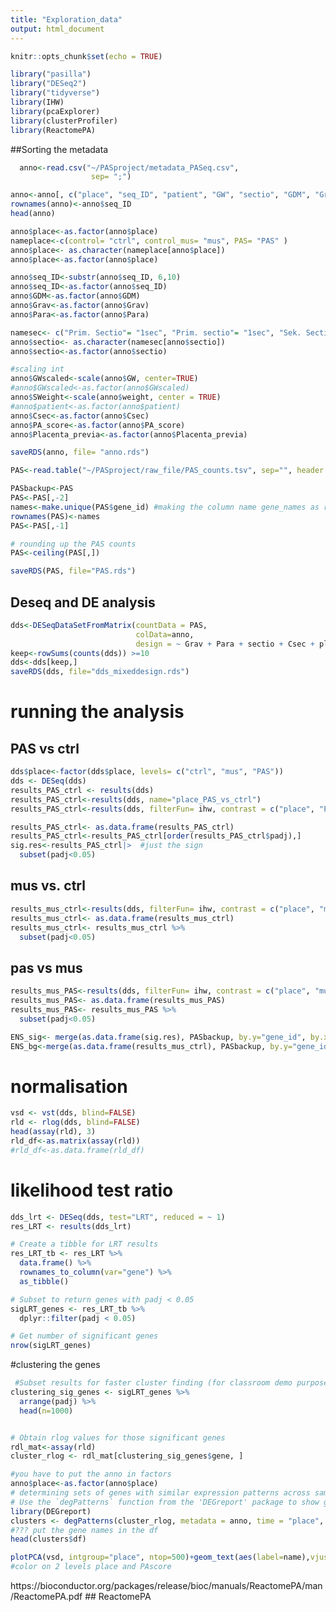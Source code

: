 ```yaml
---
title: "Exploration_data"
output: html_document
---
```


```r
knitr::opts_chunk$set(echo = TRUE)
```

```r
library("pasilla")
library("DESeq2")
library("tidyverse")
library(IHW)
library(pcaExplorer)
library(clusterProfiler)
library(ReactomePA)

```

##Sorting the metadata

```r
  anno<-read.csv("~/PASproject/metadata_PASeq.csv", 
                  sep= ";")

anno<-anno[, c("place", "seq_ID", "patient", "GW", "sectio", "GDM", "Grav", "Para", "weight", "Csec", "PA_score", "Placenta_previa")]
rownames(anno)<-anno$seq_ID
head(anno)

anno$place<-as.factor(anno$place)
nameplace<-c(control= "ctrl", control_mus= "mus", PAS= "PAS" )
anno$place<- as.character(nameplace[anno$place])
anno$place<-as.factor(anno$place)

anno$seq_ID<-substr(anno$seq_ID, 6,10)
anno$seq_ID<-as.factor(anno$seq_ID)
anno$GDM<-as.factor(anno$GDM)
anno$Grav<-as.factor(anno$Grav)
anno$Para<-as.factor(anno$Para)

namesec<- c("Prim. Sectio"= "1sec", "Prim. sectio"= "1sec", "Sek. Sectio"= "2sec")
anno$sectio<- as.character(namesec[anno$sectio])
anno$sectio<-as.factor(anno$sectio)

#scaling int
anno$GWscaled<-scale(anno$GW, center=TRUE)
#anno$GWscaled<-as.factor(anno$GWscaled)
anno$SWeight<-scale(anno$weight, center = TRUE)
#anno$patient<-as.factor(anno$patient)
anno$Csec<-as.factor(anno$Csec)
anno$PA_score<-as.factor(anno$PA_score)
anno$Placenta_previa<-as.factor(anno$Placenta_previa)

saveRDS(anno, file= "anno.rds")

PAS<-read.table("~/PASproject/raw_file/PAS_counts.tsv", sep="", header = T)

PASbackup<-PAS
PAS<-PAS[,-2]
names<-make.unique(PAS$gene_id) #making the column name gene_names as rown names
rownames(PAS)<-names
PAS<-PAS[,-1]

# rounding up the PAS counts
PAS<-ceiling(PAS[,])

saveRDS(PAS, file="PAS.rds")
```

## Deseq and DE analysis
```r
dds<-DESeqDataSetFromMatrix(countData = PAS,
                            colData=anno,
                            design = ~ Grav + Para + sectio + Csec + place)
keep<-rowSums(counts(dds)) >=10
dds<-dds[keep,]
saveRDS(dds, file="dds_mixeddesign.rds")
```

# running the analysis  
## PAS vs ctrl 
```r

dds$place<-factor(dds$place, levels= c("ctrl", "mus", "PAS"))
dds <- DESeq(dds)
results_PAS_ctrl <- results(dds)
results_PAS_ctrl<-results(dds, name="place_PAS_vs_ctrl")
results_PAS_ctrl<-results(dds, filterFun= ihw, contrast = c("place", "PAS", "ctrl"))

results_PAS_ctrl<- as.data.frame(results_PAS_ctrl)
results_PAS_ctrl<-results_PAS_ctrl[order(results_PAS_ctrl$padj),]
sig.res<-results_PAS_ctrl|>  #just the sign
  subset(padj<0.05) 


```
## mus vs. ctrl
```r

results_mus_ctrl<-results(dds, filterFun= ihw, contrast = c("place", "mus", "ctrl"))
results_mus_ctrl<- as.data.frame(results_mus_ctrl)
results_mus_ctrl<- results_mus_ctrl %>%
  subset(padj<0.05)
```

## pas vs mus
```r
results_mus_PAS<-results(dds, filterFun= ihw, contrast = c("place", "mus", "PAS"))
results_mus_PAS<- as.data.frame(results_mus_PAS)
results_mus_PAS<- results_mus_PAS %>%
  subset(padj<0.05)
```

```r
ENS_sig<- merge(as.data.frame(sig.res), PASbackup, by.y="gene_id", by.x= "row.names")
ENS_bg<-merge(as.data.frame(results_mus_ctrl), PASbackup, by.y="gene_id", by.x= "row.names")
```

# normalisation
```r
vsd <- vst(dds, blind=FALSE)
rld <- rlog(dds, blind=FALSE)
head(assay(rld), 3)
rld_df<-as.matrix(assay(rld))
#rld_df<-as.data.frame(rld_df)

```

# likelihood test ratio
```r
dds_lrt <- DESeq(dds, test="LRT", reduced = ~ 1)
res_LRT <- results(dds_lrt)

# Create a tibble for LRT results
res_LRT_tb <- res_LRT %>%
  data.frame() %>%
  rownames_to_column(var="gene") %>% 
  as_tibble()

# Subset to return genes with padj < 0.05
sigLRT_genes <- res_LRT_tb %>% 
  dplyr::filter(padj < 0.05)

# Get number of significant genes
nrow(sigLRT_genes)

```

#clustering the genes 
```r
 #Subset results for faster cluster finding (for classroom demo purposes)
clustering_sig_genes <- sigLRT_genes %>%
  arrange(padj) %>%
  head(n=1000)


# Obtain rlog values for those significant genes
rdl_mat<-assay(rld)
cluster_rlog <- rdl_mat[clustering_sig_genes$gene, ]

#you have to put the anno in factors
anno$place<-as.factor(anno$place)
# determining sets of genes with similar expression patterns across sample groups
# Use the `degPatterns` function from the 'DEGreport' package to show gene clusters across sample groups
library(DEGreport)
clusters <- degPatterns(cluster_rlog, metadata = anno, time = "place", col=NULL ) 
#??? put the gene names in the df
head(clusters$df)
```
```r
plotPCA(vsd, intgroup="place", ntop=500)+geom_text(aes(label=name),vjust=2)
#color on 2 levels place and PAscore
```
https://bioconductor.org/packages/release/bioc/manuals/ReactomePA/man/ReactomePA.pdf
## ReactomePA



